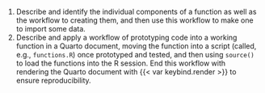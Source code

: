 1.  Describe and identify the individual components of a function as
    well as the workflow to creating them, and then use this workflow to
    make one to import some data.
3.  Describe and apply a workflow of prototyping code into a working
    function in a Quarto document, moving the function into a script
    (called, e.g., `functions.R`) once prototyped and tested, and then
    using `source()` to load the functions into the R session. End this
    workflow with rendering the Quarto document with
    {{< var keybind.render >}} to ensure reproducibility.
